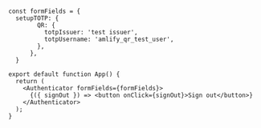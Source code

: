 ```tsx{3-9, 17}

const formFields = {
  setupTOTP: {
        QR: {
          totpIssuer: 'test issuer',
          totpUsername: 'amlify_qr_test_user',
        },
      },
  }

export default function App() {
  return (
    <Authenticator formFields={formFields}>
      {({ signOut }) => <button onClick={signOut}>Sign out</button>}
    </Authenticator>
  );
}
```
